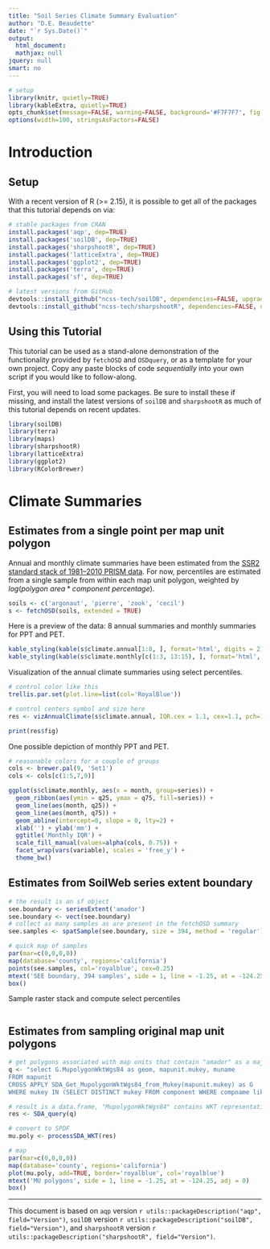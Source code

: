 ```yaml
---
title: "Soil Series Climate Summary Evaluation"
author: "D.E. Beaudette"
date: "`r Sys.Date()`"
output:
  html_document:
  mathjax: null
jquery: null
smart: no
---
```

  
  
```r
# setup
library(knitr, quietly=TRUE)
library(kableExtra, quietly=TRUE)
opts_chunk$set(message=FALSE, warning=FALSE, background='#F7F7F7', fig.align='center', fig.retina=2, dev='png', tidy=FALSE, verbose=FALSE)
options(width=100, stringsAsFactors=FALSE)
```

# Introduction


## Setup
With a recent version of R (>= 2.15), it is possible to get all of the packages that this tutorial depends on via:
```r
# stable packages from CRAN
install.packages('aqp', dep=TRUE)
install.packages('soilDB', dep=TRUE)
install.packages('sharpshootR', dep=TRUE)
install.packages('latticeExtra', dep=TRUE)
install.packages('ggplot2', dep=TRUE)
install.packages('terra', dep=TRUE)
install.packages('sf', dep=TRUE)

# latest versions from GitHub
devtools::install_github("ncss-tech/soilDB", dependencies=FALSE, upgrade_dependencies=FALSE)
devtools::install_github("ncss-tech/sharpshootR", dependencies=FALSE, upgrade_dependencies=FALSE)
```


## Using this Tutorial
This tutorial can be used as a stand-alone demonstration of the functionality provided by `fetchOSD` and `OSDquery`, or as a template for your own project. Copy any paste blocks of code *sequentially* into your own script if you would like to follow-along.

First, you will need to load some packages. Be sure to install these if missing, and install the latest versions of `soilDB` and `sharpshootR` as much of this tutorial depends on recent updates.
```r
library(soilDB)
library(terra)
library(maps)
library(sharpshootR)
library(latticeExtra)
library(ggplot2)
library(RColorBrewer)
```




# Climate Summaries


## Estimates from a single point per map unit polygon

Annual and monthly climate summaries have been estimated from the [SSR2 standard stack of 1981--2010 PRISM data](https://ncss-tech.github.io/soilReports/docs/region2_mu-comparison-data-sources.html). For now, percentiles are estimated from a single sample from within each map unit polygon, weighted by $log(polygon\ area * component\ percentage)$.

```r
soils <- c('argonaut', 'pierre', 'zook', 'cecil')
s <- fetchOSD(soils, extended = TRUE)
```

Here is a preview of the data: 8 annual summaries and monthly summaries for PPT and PET.
```r
kable_styling(kable(s$climate.annual[1:8, ], format='html', digits = 2), font_size = 9, full_width = FALSE)
kable_styling(kable(s$climate.monthly[c(1:3, 13:15), ], format='html', digits = 2), font_size = 9, full_width = FALSE)
```


Visualization of the annual climate summaries using select percentiles.
```r
# control color like this
trellis.par.set(plot.line=list(col='RoyalBlue'))

# control centers symbol and size here
res <- vizAnnualClimate(s$climate.annual, IQR.cex = 1.1, cex=1.1, pch=18)

print(res$fig)
```


One possible depiction of monthly PPT and PET.
```r
# reasonable colors for a couple of groups
cols <- brewer.pal(9, 'Set1') 
cols <- cols[c(1:5,7,9)]

ggplot(s$climate.monthly, aes(x = month, group=series)) + 
  geom_ribbon(aes(ymin = q25, ymax = q75, fill=series)) + 
  geom_line(aes(month, q25)) + 
  geom_line(aes(month, q75)) + 
  geom_abline(intercept=0, slope = 0, lty=2) +
  xlab('') + ylab('mm') + 
  ggtitle('Monthly IQR') +
  scale_fill_manual(values=alpha(cols, 0.75)) +
  facet_wrap(vars(variable), scales = 'free_y') +
  theme_bw()
```


## Estimates from SoilWeb series extent boundary

```r
# the result is an sf object
see.boundary <- seriesExtent('amador')
see.boundary <- vect(see.boundary)
# collect as many samples as are present in the fetchOSD summary
see.samples <- spatSample(see.boundary, size = 394, method = 'regular')

# quick map of samples
par(mar=c(0,0,0,0))
map(database='county', regions='california')
points(see.samples, col='royalblue', cex=0.25)
mtext('SEE boundary, 394 samples', side = 1, line = -1.25, at = -124.25, adj = 0)
box()
```

Sample raster stack and compute select percentiles
```r


```



## Estimates from sampling original map unit polygons
```r
# get polygons associated with map units that contain "amador" as a major component
q <- "select G.MupolygonWktWgs84 as geom, mapunit.mukey, muname
FROM mapunit
CROSS APPLY SDA_Get_MupolygonWktWgs84_from_Mukey(mapunit.mukey) as G
WHERE mukey IN (SELECT DISTINCT mukey FROM component WHERE compname like 'amador%' AND majcompflag = 'Yes')"

# result is a data.frame, "MupolygonWktWgs84" contains WKT representation of geometry
res <- SDA_query(q)

# convert to SPDF
mu.poly <- processSDA_WKT(res)

# map
par(mar=c(0,0,0,0))
map(database='county', regions='california')
plot(mu.poly, add=TRUE, border='royalblue', col='royalblue')
mtext('MU polygons', side = 1, line = -1.25, at = -124.25, adj = 0)
box()

```



----------------------------
This document is based on `aqp` version `r utils::packageDescription("aqp", field="Version")`, `soilDB` version `r utils::packageDescription("soilDB", field="Version")`, and `sharpshootR` version `r utils::packageDescription("sharpshootR", field="Version")`.
